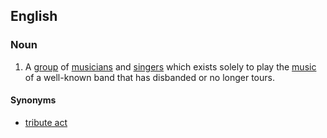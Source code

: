 ==English==

===Noun===
{{wikipedia|tribute act}}
{{en-noun|sg=[[tribute]] [[band]]}}

# {{music}} A [[group]] of [[musician]]s and [[singer]]s which exists solely to play the [[music]] of a well-known band that has disbanded or no longer tours.

====Synonyms====
* [[tribute act]]